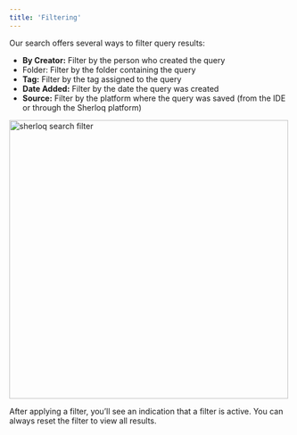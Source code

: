 ```yaml
---
title: 'Filtering'
---
```


Our search offers several ways to filter query results:

- **By Creator:** Filter by the person who created the query
- Folder: Filter by the folder containing the query
- **Tag:** Filter by the tag assigned to the query
- **Date Added:** Filter by the date the query was created
- **Source:** Filter by the platform where the query was saved (from the IDE or through the Sherloq platform)


<img src="/images/search_filter.png" 
   alt = "sherloq search filter"
   width="500" />


<Note> After applying a filter, you’ll see an indication that a filter is active. You can always reset the filter to view all results.</Note>